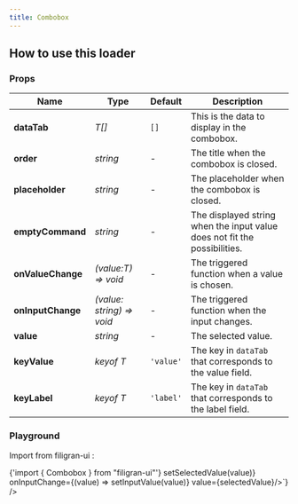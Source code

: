 ```yaml
---
title: Combobox
---
```


<ExampleCombobox />

<h2>How to use this loader </h2>
<h3>Props</h3>

| Name              | Type                                      | Default   | Description                                                                                       |
| ----------------- | ----------------------------------------- | --------- | ------------------------------------------------------------------------------------------------- |
| **dataTab**       | _T[]_ | `[]`      | This is the data to display in the combobox.                                                      |
| **order**         | _string_                                  | -         | The title when the combobox is closed.                                                            |
| **placeholder**   | _string_                                  | -         | The placeholder when the combobox is closed.                                                      |
| **emptyCommand**  | _string_                                  | -         | The displayed string when the input value does not fit the possibilities.                         |
| **onValueChange** | _(value:T) => void_                              | -         | The triggered function when a value is chosen.                                                    |
| **onInputChange** | _(value: string) => void_                 | -         | The triggered function when the input changes.                                                    |
| **value**         | _string_                                  | -         | The selected value.                                                                               |
| **keyValue**      | _keyof T_                                 | `'value'` | The key in `dataTab` that corresponds to the value field.                                         |
| **keyLabel**      | _keyof T_                                 | `'label'` | The key in `dataTab` that corresponds to the label field.                                         |

<h3>Playground</h3>
<p className="italic">Import from filigran-ui : </p>
<span>{'import { Combobox } from "filigran-ui"'}</span>
<ReactLiveDisplay
  displayError={false}
  codeExample={`<Combobox dataTab={[
    {value: 'abcd', label: 'Abcd'},
    {
      value: 'acde',
      label: 'Acde'
    },
    {value: 'acef', label: 'Acef'}
    ]}
    order={'Choose a value'}
    placeholder={'Choose a value'}
    emptyCommand={'Not found'}
    onValueChange={(value) => setSelectedValue(value)}
    onInputChange={(value) => setInputValue(value)}
    value={selectedValue}/>`}
/>
